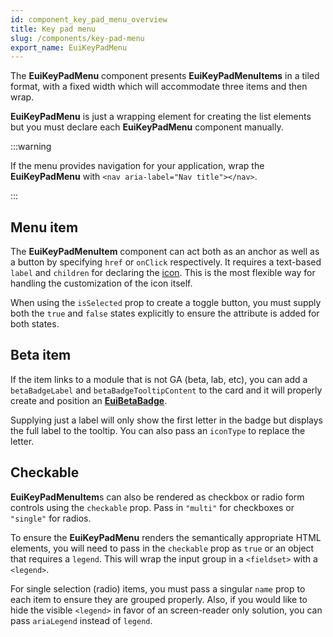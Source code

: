 ```yaml
---
id: component_key_pad_menu_overview
title: Key pad menu
slug: /components/key-pad-menu
export_name: EuiKeyPadMenu
---
```


The **EuiKeyPadMenu** component presents **EuiKeyPadMenuItems** in a tiled format,
with a fixed width which will accommodate three items and then wrap.

**EuiKeyPadMenu** is just a wrapping element for creating the list elements but you must declare
each **EuiKeyPadMenu** component manually.

:::warning

If the menu provides navigation for your application, wrap the **EuiKeyPadMenu**
with `<nav aria-label="Nav title"></nav>`.

:::

## Menu item

The **EuiKeyPadMenuItem** component can act both as an anchor as well as a button by specifying
`href` or `onClick` respectively. It requires a text-based `label` and `children` for declaring
the [icon](#/display/icons). This is the most flexible way for handling the customization of the icon itself.

When using the `isSelected` prop to create a toggle button, you must supply both the `true` and `false`
states explicitly to ensure the attribute is added for both states.

## Beta item

If the item links to a module that is not GA (beta, lab, etc), you can add a `betaBadgeLabel`
and `betaBadgeTooltipContent` to the card and it will properly create and position
an [**EuiBetaBadge**](#/display/badge#beta-badge-type).

Supplying just a label will only show the first letter in the badge but displays the full label to the tooltip.
You can also pass an `iconType` to replace the letter.

## Checkable

**EuiKeyPadMenuItem**s can also be rendered as checkbox or radio form controls using the `checkable` prop.
Pass in `"multi"` for checkboxes or `"single"` for radios.

To ensure the **EuiKeyPadMenu** renders the semantically appropriate HTML elements, you will need to pass
in the `checkable` prop as `true` or an object that requires a `legend`. This will wrap the input group
in a `<fieldset>` with a `<legend>`.

For single selection (radio) items, you must pass a singular `name` prop to each item to ensure
they are grouped properly. Also, if you would like to hide the visible `<legend>` in favor of an screen-reader
only solution, you can pass `ariaLegend` instead of `legend`.
